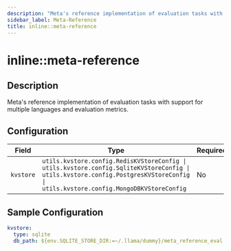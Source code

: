 ```yaml
---
description: "Meta's reference implementation of evaluation tasks with support for multiple languages and evaluation metrics."
sidebar_label: Meta-Reference
title: inline::meta-reference
---
```


# inline::meta-reference

## Description

Meta's reference implementation of evaluation tasks with support for multiple languages and evaluation metrics.

## Configuration

| Field | Type | Required | Default | Description |
|-------|------|----------|---------|-------------|
| `kvstore` | `utils.kvstore.config.RedisKVStoreConfig \| utils.kvstore.config.SqliteKVStoreConfig \| utils.kvstore.config.PostgresKVStoreConfig \| utils.kvstore.config.MongoDBKVStoreConfig` | No | sqlite |  |

## Sample Configuration

```yaml
kvstore:
  type: sqlite
  db_path: ${env.SQLITE_STORE_DIR:=~/.llama/dummy}/meta_reference_eval.db
```
